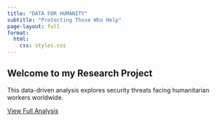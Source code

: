 ```yaml
---
title: "DATA FOR HUMANITY"
subtitle: "Protecting Those Who Help"
page-layout: full
format: 
  html:
    css: styles.css
---
```

## Welcome to my Research Project

This data-driven analysis explores security threats facing humanitarian workers worldwide.

[View Full Analysis](project_up.html)